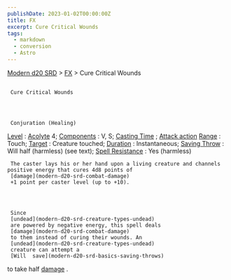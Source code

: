```yaml
---
publishDate: 2023-01-02T00:00:00Z
title: FX
excerpt: Cure Critical Wounds
tags:
  - markdown
  - conversion
  - Astro
---
```


[Modern d20 SRD](/#modernD20) >
[FX](modern-d20-srd-fx-index) > Cure Critical Wounds

##

     Cure Critical Wounds




     Conjuration (Healing)

[Level](modern-d20-srd-fx-level)
:
[Acolyte](modern-d20-srd-classes-advanced-acolyte)
4;
[Components](modern-d20-srd-fx-components)
: V, S;
[Casting Time](modern-d20-srd-fx-casting-time)
;
[Attack action](modern-d20-srd-combat-attack-actions)
[Range](modern-d20-srd-fx-range)
: Touch;
[Target](modern-d20-srd-fx-target)
: Creature touched;
[Duration](modern-d20-srd-fx-duration)
: Instantaneous;
[Saving Throw](modern-d20-srd-basics-saving-throws)
: Will half (harmless) (see text);
[Spell Resistance](modern-d20-srd-special-abilities-spell-resistance)
: Yes (harmless)

     The caster lays his or her hand upon a living creature and channels positive energy that cures 4d8 points of
     [damage](modern-d20-srd-combat-damage)
     +1 point per caster level (up to +10).




     Since
     [undead](modern-d20-srd-creature-types-undead)
     are powered by negative energy, this spell deals
     [damage](modern-d20-srd-combat-damage)
     to them instead of curing their wounds. An
     [undead](modern-d20-srd-creature-types-undead)
     creature can attempt a
     [Will  save](modern-d20-srd-basics-saving-throws)
to take half
[damage](modern-d20-srd-combat-damage)
.
